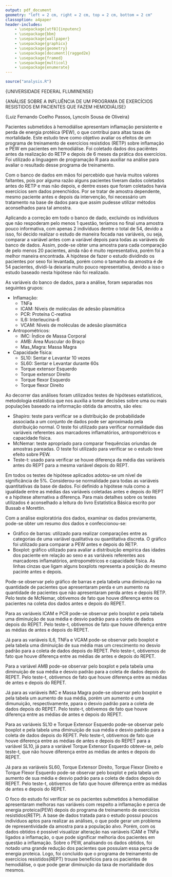 ```yaml
---
output: pdf_document
geometry: "left = 2 cm, right = 2 cm, top = 2 cm, bottom = 2 cm"
classoption: a4paper
header-includes:
    - \usepackage[utf8]{inputenc}
    - \usepackage{bbm}
    - \usepackage{wallpaper}
    - \usepackage{graphicx}
    - \usepackage{geometry}
    - \usepackage[document]{ragged2e}
    - \usepackage{framed}
    - \usepackage{multicol}
    - \usepackage{enumerate}
---
```


```r
source("analysis.R")
```


\centering

\begin{figure}[h!]
\centering
\includegraphics[width=0.15\textwidth]{../man/figures/uff_brasao.png}
\end{figure}

\Large{UNIVERSIDADE FEDERAL FLUMINENSE}

\vspace*{5 cm}
\Large{ANÁLISE SOBRE A INFLUÊNCIA DE UM PROGRAMA DE EXERCÍCIOS RESISTIDOS EM PACIENTES QUE FAZEM HEMODIÁLISE}

\vspace*{5 cm}
\Large{Luiz Fernando Coelho Passos, Lyncoln Sousa de Oliveira}




\newpage

\justifying 

\renewcommand*\contentsname{Sumário}
\tableofcontents



\newpage

\section{Resumo}

Pacientes submetidos à hemodiálise apresentam inflamação persistente e perda de energia protéica (PEW), o que contribui para altas taxas de mortalidade. Este estudo teve como objetivo avaliar os efeitos de um programa de treinamento de exercícios resistidos (RETP) sobre inflamação e PEW em pacientes em hemodiálise. Foi coletado dados dos paciêntes antes da realização do RETP e depois de 6 meses da prática dos exercícios. Foi utilizado a linguagem de programação R para auxiliar na análise para avaliar o resultado desse programa de treinamento. 


\newpage

\section{Metodologia}

Com o banco de dados em mãos foi percebido que havia muitos valores faltantes, pois por alguma razão alguns pacientes tiveram dados coletados antes do RETP e mas não depois, e dentre esses que foram coletados havia exercícios sem dados preenchidos. Por se tratar de amostra dependente, mesmo paciente antes e depois da intervenção, foi necessário um tratamento na base de dados para que assim pudesse utilizar métodos aconselhados para tal amostra. 

Aplicando a correção em todo o banco de dado, excluindo os indivíduos que não respoderam pelo menos 1 questão, teríamos no final uma amostra pouco informativa, com apenas 2 indivíduos dentre o total de 54, devido a isso, foi decido realizar o estudo de maneira focada nas variáveis, ou seja, comparar a variável antes com a variável depois para todas as variáveis do banco de dados. Assim, pode-se obter uma amostra para cada comparação de pelo menos 20 pacientes, ainda não é muito representativa, porém foi a melhor maneira encontrada. A hipótese de fazer o estudo dividindo os pacientes por sexo foi levantada, porém como o tamanho da amostra é de 54 pacientes, dividi-la deixaria muito pouco representativa, devido a isso o estudo baseado nesta hipótese não foi realizado.

As variáveis do banco de dados, para a análise, foram separadas nos seguintes grupos:

* Inflamação: 
    + TNFa
    + ICAM: Níveis de moléculas de adesão plasmática
    + PCR: Proteína C-reativa
    + IL6: Interleucina-6
    + VCAM: Níveis de moléculas de adesão plasmática
    
* Antropométricos: 
    + IMC: Índice de Massa Corporal
    + AMB: Área Muscular do Braço
    + Mas_Magra: Massa Magra

* Capacidade física: 
    + SL10: Sentar e Levantar 10 vezes
    + SL60: Sentar e Levantar durante 60s
    + Torque extensor Esquerdo
    + Torque extensor Direito
    + Torque flexor Esquerdo
    + Torque flexor Direito

Ao decorrer das análises foram utilizados testes de hipóteses estatísticos, metodologia estatística que nos auxilia a tomar decisões sobre uma ou mais populações baseado na informação obtida da amostra, são eles:

* Shapiro: teste para verificar se a distribuição de probabilidade associada a um conjunto de dados pode ser aproximada pela distribuição normal. O teste foi utilizado para verificar normalidade das variáveis referentes aos marcadores inflamatórios, antropométricos e capacidade física.
* McNemar: teste apropriado para comparar frequências oriundas de amostras pareadas. O teste foi utilizado para verificar se o estudo teve efeito sobre PEW.
* Teste-t: usado para verificar se houve diferença da média das variáveis antes do REPT para a mesma variável depois do REPT. 

Em todos os testes de hipótese aplicados adotou-se um nível de significância de 5%. Considerou-se normalidade para todas as variáveis quantitativas da base de dados. Foi definido a hipótese nula como a igualdade entre as médias das variáveis coletadas antes e depois do REPT e a hipótese alternativa a diferença. Para mais detalhes sobre os testes utilizados é aconselhado a leitura do livro Estatística Básica escrito por Bussab e Morettin.

Com a análise exploratória dos dados, examinar os dados previamente, pode-se obter um resumo dos dados e confeccionou-se:

* Gráfico de barras: utilizado para realizar comparações entre as categorias de uma variável qualitativa ou quantitativa discreta. O gráfico foi utilizado para comparar a PEW antes e depois do RETP.
* Boxplot: gráfico utilizado para avaliar a distribuição empírica das idades dos paciente em relação ao sexo e as variáveis referentes aos marcadores inflamatórios, antropométricos e capacidade física. As linhas cinzas que ligam alguns boxplots representa a posição do mesmo pacinte antes e depois.


\begin{figure}[h!]
\centering
\includegraphics[width=0.6\textwidth]{../man/figures/boxplot_explicao.png}
\caption{Explicação sobre o boxplot.}
\end{figure}



\newpage

\section{Resultados}

\subsection{Perda de Energia Protéica - PEW}

\begin{table}[h!]
\centering
\includegraphics[width=1\textwidth]{../man/figures/tabela_pew.png}
\caption{Marcador PEW}
\end{table}

Pode-se observar pelo gráfico de barras e pela tabela uma diminuição na quantidade de pacientes que apresentaram perda e um aumento na quantidade de pacientes que não apresentaram perda antes e depois RETP. Pelo teste de McNemar, obtivemos de fato que houve diferença entre os pacientes na coleta dos dados antes e depois do REPET. 



\subsection{Marcadores de Inflamação}

\begin{table}[h!]
\centering
\includegraphics[width=1\textwidth]{../man/figures/tabela_inflamacao.png}
\caption{Marcadores de Inflamação}
\end{table}

Para as variáveis ICAM e PCR pode-se observar pelo boxplot e pela tabela uma diminuição de sua média e desvio padrão para a coleta de dados depois do REPET. Pelo teste-t, obtivemos de fato que houve diferença entre as médias de antes e depois do REPET. 

Já para as variáveis IL6, TNFa e VCAM pode-se observar pelo boxplot e pela tabela uma diminuição de sua média mas um crescimento no desvio padrão para a coleta de dados depois do REPET. Pelo teste-t, obtivemos de fato que houve diferença entre as médias de antes e depois do REPET. 


\newpage

\subsection{Marcadores Antropométricos}

\begin{table}[h!]
\centering
\includegraphics[width=1\textwidth]{../man/figures/tabela_antropometricos.png}
\caption{Marcadores Antropométricos}
\end{table}

Para a variável AMB pode-se observar pelo boxplot e pela tabela uma diminuição de sua média e desvio padrão para a coleta de dados depois do REPET. Pelo teste-t, obtivemos de fato que houve diferença entre as médias de antes e depois do REPET. 

Já para as variáveis IMC e Massa Magra pode-se observar pelo boxplot e pela tabela um aumento de sua média, porém um aumento e uma dimunuição, respectivamente, ppara o desvio padrão para a coleta de dados depois do REPET. Pelo teste-t, obtivemos de fato que houve diferença entre as médias de antes e depois do REPET. 



\subsection{Marcadores de Capacidade Física}

\begin{table}[h!]
\centering
\includegraphics[width=1\textwidth]{../man/figures/tabela_cf.png}
\caption{Marcadores de Capacidade Física}
\end{table}

Para as variáveis SL10 e Torque Extensor Esquerdo pode-se observar pelo boxplot e pela tabela uma diminuição de sua média e desvio padrão para a coleta de dados depois do REPET. Pelo teste-t, obtivemos de fato que houve diferença entre as médias de antes e depois do REPET para a variável SL10, já para a variável Torque Extensor Esquerdo obteve-se, pelo teste-t, que não houve diferença entre as médias de antes e depois do REPET.

Já para as variáveis SL60, Torque Extensor Direito, Torque Flexor Direito e Torque Flexor Esquerdo pode-se observar pelo boxplot e pela tabela um aumento de sua média e desvio padrão para a coleta de dados depois do REPET. Pelo teste-t, obtivemos de fato que houve diferença entre as médias de antes e depois do REPET. 



\newpage

\section{Conclusão}

O foco do estudo foi verificar se os pacientes submetidos à hemodiálise apresentaram melhoras nas variáveis com respeito a inflamação e perca de energia proteica(PEW)  depois do programa de treinamento de exercícios resistidos(RETP). 
A base de dados  tratada para o estudo possui poucos indivíduos aptos para realizar as análises, o que pode gerar um problema de representividade da amostra para a população alvo.  Porém, com os dados obtidos é possível visualizar alteração nas variáveis  ICAM e TNFa ligados a inflamação, o que pode significar melhoria dos pacientes em questão a inflamação. 
Sobre o PEW, analisando os dados obtidos, foi notado uma grande redução dos pacientes que possuíam essa perca de energia proteica.
Logo, foi concluído que o programa de treinamento de exercícios resistidos(REPT) trouxe benefícios para os pacientes de hemodiálise, o que pode gerar diminuição da taxa de mortalidade dos mesmos.



\newpage

\section{Anexo}

\subsection{Marcadores de Inflamação}

\begin{figure}[h!]
\centering
\includegraphics[width=0.6\textwidth]{../man/figures/ICAM.png}
\caption{Explicação sobre o boxplot.}
\end{figure}

\begin{figure}[h!]
\centering
\includegraphics[width=0.6\textwidth]{../man/figures/IL6.png}
\caption{Explicação sobre o boxplot.}
\end{figure}

\begin{figure}[h!]
\centering
\includegraphics[width=0.6\textwidth]{../man/figures/PCR.png}
\caption{Explicação sobre o boxplot.}
\end{figure}

\begin{figure}[h!]
\centering
\includegraphics[width=0.6\textwidth]{../man/figures/TNFa.png}
\caption{Explicação sobre o boxplot.}
\end{figure}

\begin{figure}[h!]
\centering
\includegraphics[width=0.6\textwidth]{../man/figures/VCAM.png}
\caption{Explicação sobre o boxplot.}
\end{figure}




\subsection{Marcadores Antropométricos}





\subsection{Marcadores de Capacidade Física}







\newpage

\section{Referências}


\begin{enumerate}

\item http://www.portalaction.com.br/inferencia/64-teste-de-shapiro-wilk
\item http://www.portalaction.com.br/tabela-de-contingencia/teste-de-mcnemar-para-frequencias-correlacionadas
\item https://www.inf.ufsc.br/~andre.zibetti/probabilidade/teste-de-hipoteses.html
\item http://www.portalaction.com.br/estatistica-basica/14-grafico-de-barras
\item http://www.portalaction.com.br/estatistica-basica/31-boxplot
\item BUSSAB, W; MORETTIN, P. Estatística Básica: 9. ed. Editora Saraiva, 2017.
\item R Core Team (2019). R: A language and environment for statistical computing. R
  Foundation for Statistical Computing, Vienna, Austria. URL https://www.r-project.org/.
\item Hadley Wickham and Evan Miller (2018). haven: Import and Export
  'SPSS', 'Stata' and 'SAS' Files. R package version 1.1.2.
  https://CRAN.R-project.org/package=haven
\item Hadley Wickham, Romain François, Lionel Henry and Kirill Müller
  (2018). dplyr: A Grammar of Data Manipulation. R package version
  0.7.6. https://CRAN.R-project.org/package=dplyr
\item Stefan Milton Bache and Hadley Wickham (2014). magrittr: A
  Forward-Pipe Operator for R. R package version 1.5.
  https://CRAN.R-project.org/package=magrittr
\item H. Wickham. ggplot2: Elegant Graphics for Data Analysis.
  Springer-Verlag New York, 2016.
\item Baptiste Auguie (2017). gridExtra: Miscellaneous Functions for "Grid"
  Graphics. R package version 2.3.
  https://CRAN.R-project.org/package=gridExtra
\item Hadley Wickham and Lionel Henry (2018). tidyr: Easily Tidy Data with
  'spread()' and 'gather()' Functions. R package version 0.8.1.
  https://CRAN.R-project.org/package=tidyr
\item Alboukadel Kassambara (2018). ggpubr: 'ggplot2' Based Publication
  Ready Plots. R package version 0.2.
  https://CRAN.R-project.org/package=ggpubr
\item Lionel Henry and Hadley Wickham (2018). purrr: Functional Programming
  Tools. R package version 0.2.5.
  https://CRAN.R-project.org/package=purrr
\item David Gohel (2018). flextable: Functions for Tabular Reporting. R
  package version 0.4.4. https://CRAN.R-project.org/package=flextable
\item Hadley Wickham (2019). stringr: Simple, Consistent Wrappers for
  Common String Operations. R package version 1.4.0.
  https://CRAN.R-project.org/package=stringr
\item Luiz Passos (2019). pacotin: Trying to make your life easier. R
  package version 0.0.0.9000.

\end{enumerate}


























